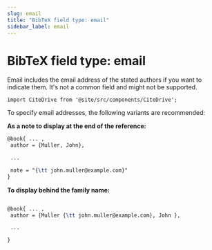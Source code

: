 ```yaml
---
slug: email
title: "BibTeX field type: email"
sidebar_label: email
---
```


# BibTeX field type: email

Email includes the email address of the stated authors if you want to indicate them. It's not a common field and might not be supported.

```mdx-code-block
import CiteDrive from '@site/src/components/CiteDrive';
```
<CiteDrive /> 

To specify email addresses, the following variants are recommended:

**As a note to display at the end of the reference:**


```tex
@book{ ... ,
 author = {Muller, John},

 ...

 note = "{\tt john.muller@example.com}"
}
```

**To display behind the family name:**

```tex

@book{ ... ,
 author = {Muller {\tt john.muller@example.com}, John },

 ...

}
```
